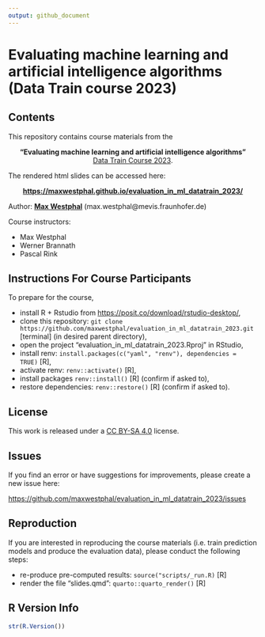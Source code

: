 ```yaml
---
output: github_document
---
```


# Evaluating machine learning and artificial intelligence algorithms (Data Train course 2023)

<!-- badges: start -->
<!-- badges: end -->


## Contents

This repository contains course materials from the 

<center>

**"Evaluating machine learning and artificial intelligence algorithms"** </br>
[Data Train Course 2023](https://www.bremen-research.de/data-train/courses/course-catalogue/course-details?event_id=45). 

</center>

The rendered html slides can be accessed here:
<center>

**<https://maxwestphal.github.io/evaluation_in_ml_datatrain_2023/>**

</center>

Author: [**Max Westphal**](https://www.linkedin.com/in/maxwestphal/) (max.westphal@mevis.fraunhofer.de)

Course instructors:

- Max Westphal
- Werner Brannath
- Pascal Rink

## Instructions For Course Participants

To prepare for the course,

- install R + Rstudio from <https://posit.co/download/rstudio-desktop/>,
- clone this repository: `git clone https://github.com/maxwestphal/evaluation_in_ml_datatrain_2023.git` [terminal] (in desired parent directory),
- open the project "evaluation_in_ml_datatrain_2023.Rproj" in RStudio,
- install renv: `install.packages(c("yaml", "renv"), dependencies = TRUE)` [R],
- activate renv: `renv::activate()` [R],
- install packages `renv::install()` [R] (confirm if asked to),
- restore dependencies: `renv::restore()` [R] (confirm if asked to).


## License

This work is released under a [CC BY-SA 4.0](https://creativecommons.org/licenses/by-sa/4.0/) license.


## Issues

If you find an error or have suggestions for improvements, please create a new issue here:

<https://github.com/maxwestphal/evaluation_in_ml_datatrain_2023/issues>

## Reproduction

If you are interested in reproducing the course materials (i.e. train prediction models and produce the evaluation data), please conduct the following steps:

- re-produce pre-computed results: `source("scripts/_run.R)` [R]
- render the file "slides.qmd": `quarto::quarto_render()` [R]


## R Version Info

```r
str(R.Version())
```






